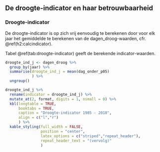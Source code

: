 ## De droogte-indicator en haar betrouwbaarheid {#h4-2:droogte-indicator}

### Droogte-indicator {#h4-2-1:droogte-indicator}
De droogte-indicator is op zich vrij eenvoudig te berekenen door voor elk jaar het gemiddelde te berekenen van de $\text {dagen\_droog}$-waarden, cfr. \@ref(h2:calcindicator).

Tabel \@ref(tab:droogte-indicator) geeft de berekende indicator-waarden.


```r
droogte_ind_j <- dagen_droog %>% 
  group_by(jaar) %>% 
  summarise(droogte_ind_j = mean(dag_onder_p05)
            ) %>% 
  ungroup()

droogte_ind_j %>% 
  rename(indicator = droogte_ind_j) %>% 
  mutate_at(2, format, digits = 1, nsmall = 0) %>% 
  kbl(longtable = TRUE,
      booktabs = TRUE,
      caption = "Droogte-indicator 1985 - 2018",
      align = c("l","r")
      ) %>% 
  kable_styling(full_width = FALSE, 
                position = "center",
                latex_options = c("striped","repeat_header"), 
                repeat_header_text = "(vervolg)"
                )

```

